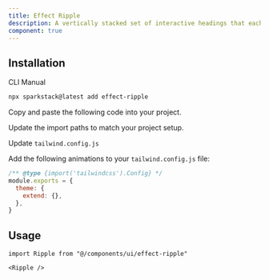 ```yaml
---
title: Effect Ripple
description: A vertically stacked set of interactive headings that each reveal a section of content.
component: true
---
```


<ComponentPreview
  name="effect-ripple-demo"
  description="A vertically stacked set of interactive headings that each reveal a section of content."
/>

## Installation

<Tabs defaultValue="cli">

<TabsList>
  <TabsTrigger value="cli">CLI</TabsTrigger>
  <TabsTrigger value="manual">Manual</TabsTrigger>
</TabsList>

<TabsContent value="cli">

```bash
npx sparkstack@latest add effect-ripple
```

</TabsContent>

<TabsContent value="manual">

<Steps>

<Step>Copy and paste the following code into your project.</Step>

<ComponentSource name="effect-ripple" />

<Step>Update the import paths to match your project setup.</Step>

<Step>Update `tailwind.config.js`</Step>

Add the following animations to your `tailwind.config.js` file:

```js title="tailwind.config.js" {1-2}
/** @type {import('tailwindcss').Config} */
module.exports = {
  theme: {
    extend: {},
  },
}
```

</Steps>

</TabsContent>

</Tabs>

## Usage

```tsx
import Ripple from "@/components/ui/effect-ripple"
```

```tsx
<Ripple />
```
